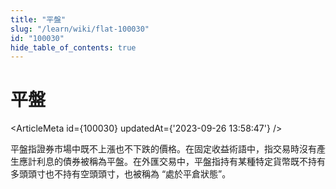 ```yaml
---
title: "平盤"
slug: "/learn/wiki/flat-100030"
id: "100030"
hide_table_of_contents: true
---
```



# 平盤

<ArticleMeta id={100030} updatedAt={'2023-09-26 13:58:47'} />
<div className='border-solid border-b border-t-0 my-4 border-[var(--ifm-color-gray-300)]' />

平盤指證券市場中既不上漲也不下跌的價格。在固定收益術語中，指交易時沒有產生應計利息的債券被稱為平盤。在外匯交易中，平盤指持有某種特定貨幣既不持有多頭頭寸也不持有空頭頭寸，也被稱為 “處於平倉狀態”。
